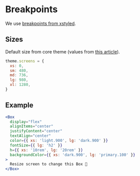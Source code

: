 # Breakpoints

We use [breakpoints from xstyled](https://xstyled.dev/docs/theme/#screens).

## Sizes

Default size from core theme (values from [this article](https://medium.com/@uiuxlab/the-most-used-responsive-breakpoints-in-2017-of-mine-9588e9bd3a8a)).

```js
theme.screens = {
  xs: 0,
  sm: 480,
  md: 736,
  lg: 980,
  xl: 1280,
}
```

## Example

```jsx column
<Box
  display="flex"
  alignItems="center"
  justifyContent="center"
  textAlign="center"
  color={{ xs: 'light.900', lg: 'dark.900' }}
  fontSize={{ lg: 'h2' }}
  h={{ xs: '10rem', lg: '20rem' }}
  backgroundColor={{ xs: 'dark.900', lg: 'primary.100' }}
>
  Resize screen to change this Box 🌝
</Box>
```

<pagination />
